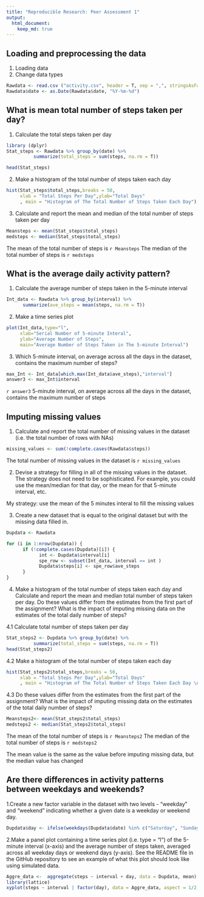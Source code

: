 ---
title: "Reproducible Research: Peer Assessment 1"
output: 
  html_document:
    keep_md: true
---


## Loading and preprocessing the data

1. Loading data
2. Change data types

```{r}
Rawdata <- read.csv ("activity.csv", header = T, sep = ",", stringsAsFactors = F)
Rawdata$date <- as.Date(Rawdata$date, "%Y-%m-%d")

```

## What is mean total number of steps taken per day?

1. Calculate the total steps taken per day

```{r}
library (dplyr)
Stat_steps <- Rawdata %>% group_by(date) %>%
          summarize(total_steps = sum(steps, na.rm = T))

head(Stat_steps)
```


2. Make a histogram of the total number of steps taken each day

```{r}
hist(Stat_steps$total_steps,breaks = 50,
     xlab = "Total Steps Per Day",ylab="Total Days"
     , main = "Histogram of The Total Number of Steps Taken Each Day")

```

3. Calculate and report the mean and median of the total number of steps taken per day

```{r}
Meansteps <- mean(Stat_steps$total_steps)
medsteps <- median(Stat_steps$total_steps)

```

The mean of the total number of steps is `r Meansteps`
The median of the total number of steps is `r medsteps`

## What is the average daily activity pattern?

1. Calculate the average number of steps taken in the 5-minute interval 

```{r}
Int_data <- Rawdata %>% group_by(interval) %>%
      summarize(ave_steps = mean(steps, na.rm = T))

```

2. Make a time series plot 

```{r}
plot(Int_data,type="l",
     xlab="Serial Number of 5-minute Interal",
     ylab="Average Number of Steps",
     main="Average Number of Steps Taken in The 5-minute Interval")
```

3. Which 5-minute interval, on average across all the days in the dataset, contains the maximum number of steps?

```{r}
max_Int <- Int_data[which.max(Int_data$ave_steps),"interval"]
answer3 <- max_Int$interval
```

`r answer3` 5-minute interval, on average across all the days in the dataset, contains the maximum number of steps

## Imputing missing values

1. Calculate and report the total number of missing values in the dataset (i.e. the total number of rows with NAs)

```{r}
missing_values <- sum(!complete.cases(Rawdata$steps))

```

The total number of missing values in the dataset is `r missing_values`



2. Devise a strategy for filling in all of the missing values in the dataset. The strategy does not need to be sophisticated. For example, you could use the mean/median for that day, or the mean for that 5-minute interval, etc.

My strategy: use the mean of the 5 minutes interal to fill the missing values


3. Create a new dataset that is equal to the original dataset but with the missing data filled in.

```{r}
Dupdata <- Rawdata

for (i in 1:nrow(Dupdata)) {
      if (!complete.cases(Dupdata)[i]) {
            int <- Dupdata$interval[i]
            spe_row <- subset(Int_data, interval == int )
            Dupdata$steps[i] <- spe_row$ave_steps
      }
}

```


4. Make a histogram of the total number of steps taken each day and Calculate and report the mean and median total number of steps taken per day. Do these values differ from the estimates from the first part of the assignment? What is the impact of imputing missing data on the estimates of the total daily number of steps?

4.1 Calculate total number of steps taken per day

```{r}
Stat_steps2 <- Dupdata %>% group_by(date) %>%
          summarize(total_steps = sum(steps, na.rm = T))
head(Stat_steps2)
```


4.2 Make a histogram of the total number of steps taken each day

```{r}
hist(Stat_steps2$total_steps,breaks = 50,
     xlab = "Total Steps Per Day",ylab="Total Days"
     , main = "Histogram of The Total Number of Steps Taken Each Day \n(The Missing Data Filled)")
```

4.3 Do these values differ from the estimates from the first part of the assignment? What is the impact of imputing missing data on the estimates of the total daily number of steps?

```{r}
Meansteps2<- mean(Stat_steps2$total_steps)
medsteps2 <- median(Stat_steps2$total_steps)
```

The mean of the total number of steps is `r Meansteps2`
The median of the total number of steps is `r medsteps2`

The mean value is the same as the value before imputing missing data, but the median value has changed


## Are there differences in activity patterns between weekdays and weekends?

1.Create a new factor variable in the dataset with two levels - "weekday" and "weekend" indicating whether a given date is a weekday or weekend day.

```{r}
Dupdata$day <- ifelse(weekdays(Dupdata$date) %in% c("Saturday", "Sunday"), "weekend", "weekday")
```

2.Make a panel plot containing a time series plot (i.e. type = "l") of the 5-minute interval (x-axis) and the average number of steps taken, averaged across all weekday days or weekend days (y-axis). See the README file in the GitHub repository to see an example of what this plot should look like using simulated data.

```{r}
Aggre_data <-  aggregate(steps ~ interval + day, data = Dupdata, mean)
library(lattice)
xyplot(steps ~ interval | factor(day), data = Aggre_data, aspect = 1/2,type = "l")
```